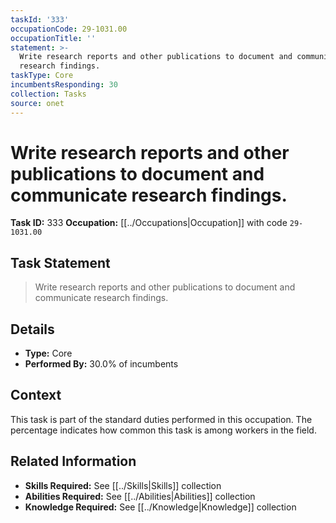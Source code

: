 ```yaml
---
taskId: '333'
occupationCode: 29-1031.00
occupationTitle: ''
statement: >-
  Write research reports and other publications to document and communicate
  research findings.
taskType: Core
incumbentsResponding: 30
collection: Tasks
source: onet
---
```

# Write research reports and other publications to document and communicate research findings.

**Task ID:** 333
**Occupation:** [[../Occupations|Occupation]] with code `29-1031.00`

## Task Statement

> Write research reports and other publications to document and communicate research findings.

## Details

- **Type:** Core
- **Performed By:** 30.0% of incumbents

## Context

This task is part of the standard duties performed in this occupation. The percentage indicates how common this task is among workers in the field.

## Related Information

- **Skills Required:** See [[../Skills|Skills]] collection
- **Abilities Required:** See [[../Abilities|Abilities]] collection
- **Knowledge Required:** See [[../Knowledge|Knowledge]] collection
